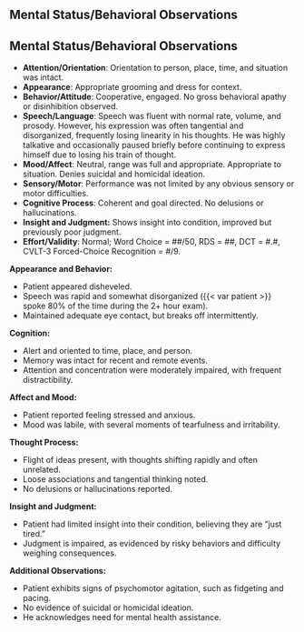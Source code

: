 ## Mental Status/Behavioral Observations

<!-- **Information to Include in Behavioral Observations Section**
• Note significant patterns of performance that occurred during testing 
• Sequence information in order of importance
• Provide specific examples of examinee’s behavior
Following are examples of information that may be included: 
**Appearance**
• Size: height and weight
• Facial characteristics
• Grooming and cleanliness
• Clothing style
• Does the person look his or her chronological age?
**Behavior**
• Level of eye contact
• Does he or she initiate conversation or merely answer examiner’s questions?
• Speech articulation and language patterns
• Attention span/distractibility (Does he or she ask for items to be repeated?)
• Activity level (excessive talking, standing, foot wiggling, etc.)
• Level of cooperativeness
• Motivation to do well
• How does the examinee go about solving problems?
• How does the examinee react to failure or difficult tasks?
• Examinee’s need for approval and response to positive praise
**Validity of Test Results**
• Statements such as, “Results of this assessment are considered a valid reflection of Mark’s current level of functioning.”
• If results are felt to be invalid, explain why. -->

## Mental Status/Behavioral Observations

::: {.block above="1.2em"}
- **Attention/Orientation**: Orientation to person, place, time, and situation was intact.
- **Appearance**: Appropriate grooming and dress for context.
- **Behavior/Attitude**: Cooperative, engaged. No gross behavioral apathy or disinhibition observed.
- **Speech/Language**: Speech was fluent with normal rate, volume, and prosody. However, his expression was often tangential and disorganized, frequently losing linearity in his thoughts. He was highly talkative and occasionally paused briefly before continuing to express himself due to losing his train of thought.
- **Mood/Affect**: Neutral, range was full and appropriate. Appropriate to situation. Denies suicidal and homicidal ideation.
- **Sensory/Motor**: Performance was not limited by any obvious sensory or motor difficulties. 
- **Cognitive Process**: Coherent and goal directed. No delusions or hallucinations.
- **Insight and Judgment:** Shows insight into condition, improved but previously poor judgment. 
- **Effort/Validity**: Normal; Word Choice = ##/50, RDS = ##, DCT = #.#, CVLT-3 Forced-Choice Recognition = #/9.
:::


::: {.block above="1.2em"}
**Appearance and Behavior:**

* Patient appeared disheveled.
* Speech was rapid and somewhat disorganized ({{< var patient >}} spoke 80% of the time
during the 2+ hour exam).
* Maintained adequate eye contact, but breaks off intermittently.

**Cognition:**

* Alert and oriented to time, place, and person.
* Memory was intact for recent and remote events.
* Attention and concentration were moderately impaired, with frequent distractibility.

**Affect and Mood:**

* Patient reported feeling stressed and anxious.
* Mood was labile, with several moments of tearfulness and irritability.

**Thought Process:**

* Flight of ideas present, with thoughts shifting rapidly and often unrelated.
* Loose associations and tangential thinking noted.
* No delusions or hallucinations reported.

**Insight and Judgment:**

* Patient had limited insight into their condition, believing they are "just tired."
* Judgment is impaired, as evidenced by risky behaviors and difficulty weighing consequences.

**Additional Observations:**

* Patient exhibits signs of psychomotor agitation, such as fidgeting and pacing.
* No evidence of suicidal or homicidal ideation.
* He acknowledges need for mental health assistance.
:::
